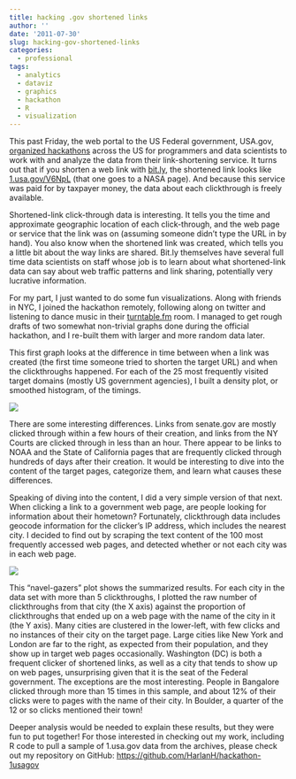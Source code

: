 ```yaml
---
title: hacking .gov shortened links
author: ''
date: '2011-07-30'
slug: hacking-gov-shortened-links
categories:
  - professional
tags:
  - analytics
  - dataviz
  - graphics
  - hackathon
  - R
  - visualization
---
```


This past Friday, the web portal to the US Federal government, USA.gov, <a href="http://blog.usa.gov/post/7054661537/1-usa-gov-open-data-and-hack-day">organized hackathons</a> across the US for programmers and data scientists to work with and analyze the data from their link-shortening service. It turns out that if you shorten a web link with <a href="http://bit.ly/">bit.ly</a>, the shortened link looks like <a href="http://1.usa.gov/V6NpL">1.usa.gov/V6NpL</a> (that one goes to a NASA page). And because this service was paid for by taxpayer money, the data about each clickthrough is freely available.

Shortened-link click-through data is interesting. It tells you the time and approximate geographic location of each click-through, and the web page or service that the link was on (assuming someone didn't type the URL in by hand). You also know when the shortened link was created, which tells you a little bit about the way links are shared. Bit.ly themselves have several full time data scientists on staff whose job is to learn about what shortened-link data can say about web traffic patterns and link sharing, potentially very lucrative information.

For my part, I just wanted to do some fun visualizations. Along with friends in NYC, I joined the hackathon remotely, following along on twitter and listening to dance music in their <a href="http://turntable.fm/">turntable.fm</a> room. I managed to get rough drafts of two somewhat non-trivial graphs done during the official hackathon, and I re-built them with larger and more random data later.

This first graph looks at the difference in time between when a link was created (the first time someone tried to shorten the target URL) and when the clickthroughs happened. For each of the 25 most frequently visited target domains (mostly US government agencies), I built a density plot, or smoothed histogram, of the timings.

![](/post/plot_link_age_5.png)

There are some interesting differences. Links from senate.gov are mostly clicked through within a few hours of their creation, and links from the NY Courts are clicked through in less than an hour. There appear to be links to NOAA and the State of California pages that are frequently clicked through hundreds of days after their creation. It would be interesting to dive into the content of the target pages, categorize them, and learn what causes these differences.

Speaking of diving into the content, I did a very simple version of that next. When clicking a link to a government web page, are people looking for information about their hometown? Fortunately, clickthrough data includes geocode information for the clicker's IP address, which includes the nearest city. I decided to find out by scraping the text content of the 100 most frequently accessed web pages, and detected whether or not each city was in each web page.

![](/post/plot_navelgazers_51-300x300.png)

This "navel-gazers" plot shows the summarized results. For each city in the data set with more than 5 clickthroughs, I plotted the raw number of clickthroughs from that city (the X axis) against the proportion of clickthroughs that ended up on a web page with the name of the city in it (the Y axis). Many cities are clustered in the lower-left, with few clicks and no instances of their city on the target page. Large cities like New York and London are far to the right, as expected from their population, and they show up in target web pages occasionally. Washington (DC) is both a frequent clicker of shortened links, as well as a city that tends to show up on web pages, unsurprising given that it is the seat of the Federal government. The exceptions are the most interesting. People in Bangalore clicked through more than 15 times in this sample, and about 12% of their clicks were to pages with the name of their city. In Boulder, a quarter of the 12 or so clicks mentioned their town!

Deeper analysis would be needed to explain these results, but they were fun to put together! For those interested in checking out my work, including R code to pull a sample of 1.usa.gov data from the archives, please check out my repository on GitHub: <a href="https://github.com/HarlanH/hackathon-1usagov">https://github.com/HarlanH/hackathon-1usagov</a>
